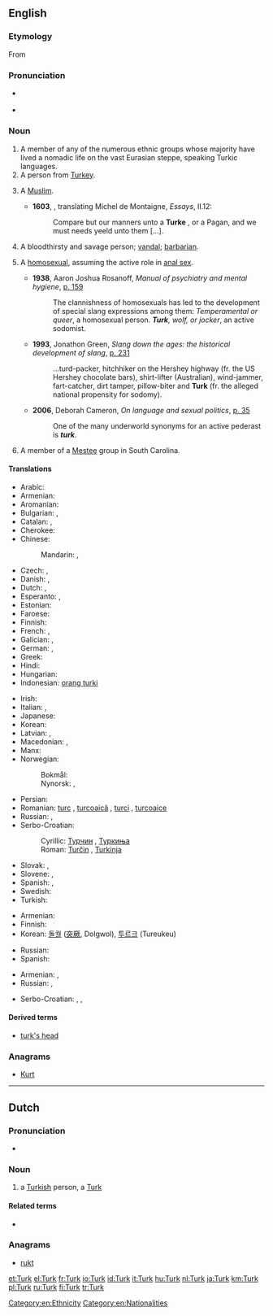 {{also|turk|Turk|Turk.|Türk}}
==English==

===Etymology===
From {{etyl|tr|en}} {{term|Türk|lang=tr}}

===Pronunciation===
* {{a|UK}} {{IPA|/təːk/}}
* {{rhymes|ɜː(r)k}}

===Noun===
{{en-noun}}

# A member of any of the numerous ethnic groups whose majority have lived a nomadic life on the vast Eurasian steppe, speaking Turkic languages.
# A person from [[Turkey]].
# {{context|obsolete|lang=en}} A [[Muslim]].
#* '''1603''', {{w|John Florio}}, translating Michel de Montaigne, ''Essays'', II.12:
#*: Compare but our manners unto a '''Turke''' {{transterm|mahometan|Mahometan|lang=frm}}, or a Pagan, and we must needs yeeld unto them [...].
# {{context|archaic|lang=en}} A bloodthirsty and savage person; [[vandal]]; [[barbarian]].
# {{context|US|slang|lang=en}} A [[homosexual]], assuming the active role in [[anal sex]].
#* '''1938''', Aaron Joshua Rosanoff, ''Manual of psychiatry and mental hygiene'', [http://books.google.com/books?ei=Qk3aTJH1FM_s4gaA1pm6Aw&ct=result&id=1Iy0AAAAIAAJ&q=turk#search_anchor p. 159]
#*: The clannishness of homosexuals has led to the development of special slang expressions among them: ''Temperamental or queer'', a homosexual person. '''''Turk''', wolf, or jocker'', an active sodomist.
#* '''1993''', Jonathon Green, ''Slang down the ages: the historical development of slang'', [http://books.google.com/books?ei=mlDaTKzlL5eO4gb1msXrCA&ct=result&id=YvRZAAAAMAAJ&q=turk#search_anchor p. 231]
#*: ...turd-packer, hitchhiker on the Hershey highway (fr. the US Hershey chocolate bars), shirt-lifter (Australian), wind-jammer, fart-catcher, dirt tamper, pillow-biter and '''Turk''' (fr. the alleged national propensity for sodomy).
#* '''2006''', Deborah Cameron, ''On language and sexual politics'', [http://books.google.com/books?id=vrVNmaHMlAcC&printsec=frontcover&source=gbs_ge_summary_r&cad=0#v=onepage&q=turk&f=false p. 35]
#*: One of the many underworld synonyms for an active pederast is '''''turk'''''.
# A member of a [[Mestee]] group in South Carolina.

====Translations====
{{trans-top|Turkish nationals}}
* Arabic: {{t-|ar|تركي|m|tr=túrkiy}}
* Armenian: {{t-|hy|թուրք|tr=t'urk'|sc=Armn}}
* Aromanian: {{t-|rup|turcu|m}}
* Bulgarian: {{t-|bg|турчин|m|tr=túrčin}},  {{t-|bg|турчинка|f|tr=túrčinka}}
* Catalan: {{t-|ca|turc|m}},  {{t-|ca|turca|f}}
* Cherokee: {{t-|chr|ᎠᎬᎾ|tr=Agvna|sc=Cher}}
* Chinese:
*: Mandarin: {{t|cmn|土耳其人|tr=Tǔ'ěrqí-rén|sc=Hani}}, {{t|cmn|突厥人|tr=tūjuérén|sc=Hani}}
* Czech: {{t-|cs|Turek|m}}, {{t+|cs|Turkyně|f}}
* Danish: {{t-|da|tyrk|c}}, {{t-|da|tyrker|c}}
* Dutch: {{t+|nl|Turk|m}}, {{t+|nl|Turkse|f}}
* Esperanto: {{t-|eo|turko}} {{qualifier|man or woman}}, {{t-|eo|turkino}} {{qualifier|woman}}
* Estonian: {{t-|et|türklane}}
* Faroese: {{t-|fo|turkur|m}}
* Finnish: {{t+|fi|turkkilainen}}
* French: {{t+|fr|Turc|m}}, {{t+|fr|Turque|f}}
* Galician: {{t+|gl|turco|m}}, {{t-|gl|turca|f}}
* German: {{t+|de|Türke|m}}, {{t+|de|Türkin|f}}
* Greek: {{t+|el|Τούρκος|m|tr=Toúrkos}}
* Hindi: {{t-|hi|तुर्क|tr=turk}}
* Hungarian: {{t+|hu|török}}
* Indonesian: [[orang turki]]
{{trans-mid}}
* Irish: {{t-|ga|Turcach|m}}
* Italian: {{t+|it|turco|m}},  {{t+|it|turca|f}}
* Japanese: {{t-|ja|トルコ人|tr=Toruko-jin}}
* Korean: {{t-|ko|터키 사람|tr=Teoki saram|sc=Hang}}
* Latvian: {{t-|lv|turks|m}}, {{t-|lv|turciete|f}}
* Macedonian: {{t-|mk|Турчин|m|tr=Túrčin}},  {{t-|mk|Турчинка|f|tr=Túrčinka}}
* Manx: {{t-|gv|Turkagh|m}}
* Norwegian:
*: Bokmål: {{t+|nb|tyrker|m}}
*: Nynorsk: {{t-|nn|tyrk|m}}, {{t+|nn|tyrkar|m}}
* Persian: {{t+|fa|ترک|tr=Tork}}
* Romanian: [[turc]] {{m}}, [[turcoaică]] {{f}}, [[turci]] {{m-p}}, [[turcoaice]] {{f-p}}
* Russian: {{t+|ru|турок|m|tr=túrok}},  {{t+|ru|турчанка|f|tr=turčánka}}
* Serbo-Croatian:
*: Cyrillic: [[Турчин]] {{m}}, [[Туркиња]] {{f}}
*: Roman: [[Turčin]] {{m}}, [[Turkinja]] {{f}}
* Slovak: {{t-|sk|Turek|m}}, {{t-|sk|Turkyňa|f}}
* Slovene: {{t+|sl|Turek|alt=Túrek|m}}, {{t-|sl|Turkinja|alt=Túrkinja|f}}
* Spanish: {{t+|es|turco|m}},  {{t+|es|turca|f}}
* Swedish: {{t+|sv|turk|c}}
* Turkish: {{t+|tr|Türk}}
{{trans-bottom}}

{{trans-top|Turkic speakers}}
* Armenian: {{t-|hy|թյուրք|tr=tʿyurkʿ|sc=Armn}}
* Finnish: {{t+|fi|turkinkielinen}}
* Korean: [[돌궐]] ([[突]][[厥]], Dolgwol), [[투르크]] (Tureukeu)
{{trans-mid}}
* Russian: {{t+|ru|тюрк|sc=Cyrl}}
* Spanish: {{t+|es|turco|m}}
{{trans-bottom}}

{{trans-top|a bloodthirsty and savage person, a vandal, a barbarian}}
* Armenian: {{t-|hy|թուրք|tr=t’urk’|sc=Armn}}, {{t-|hy|բարբարոս|tr=barbaros|sc=Armn}}
* Russian: {{t+|ru|варвар|m|tr=várvar|sc=Cyrl}}, {{t+|ru|вандал|m|tr=vandál|sc=Cyrl}}
{{trans-mid}}
* Serbo-Croatian: {{t-|sh|barbar}}, {{t-|sh|varvarin}}, {{t-|sh|vandal}}
{{trans-bottom}}

====Derived terms====
* [[turk's head]]

===Anagrams===
* [[Kurt#English|Kurt]]

[[Category:en:Ethnicity]]
[[Category:en:Nationalities]]

----

==Dutch==

===Pronunciation===
* {{rhymes|ʏrk|lang=nl}}

===Noun===
{{nl-noun|m|Turken|Turkje|f=Turkse}}

# a [[Turkish]] person, a [[#English|Turk]]

====Related terms====
* {{l|nl|Turkije}}

===Anagrams===
* [[rukt#Dutch|rukt]]

[[et:Turk]]
[[el:Turk]]
[[fr:Turk]]
[[io:Turk]]
[[id:Turk]]
[[it:Turk]]
[[hu:Turk]]
[[nl:Turk]]
[[ja:Turk]]
[[km:Turk]]
[[pl:Turk]]
[[ru:Turk]]
[[fi:Turk]]
[[tr:Turk]]